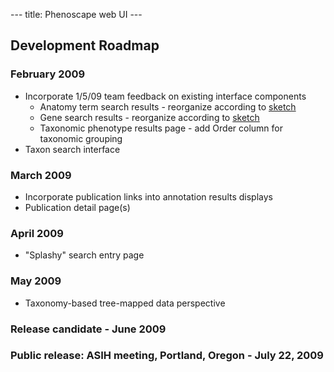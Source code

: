 ---
title: Phenoscape web UI
---

==Development Roadmap==
===February 2009===
* Incorporate 1/5/09 team feedback on existing interface components
** Anatomy term search results - reorganize according to [[:Image:Phenotype_search_page_mockup.jpg|sketch]]
** Gene search results - reorganize according to [[:Image:Gene_search_page_mockup.jpg|sketch]]
** Taxonomic phenotype results page - add Order column for taxonomic grouping
* Taxon search interface

===March 2009===
* Incorporate publication links into annotation results displays
* Publication detail page(s)

===April 2009===
* "Splashy" search entry page
===May 2009===
* Taxonomy-based tree-mapped data perspective
===Release candidate - June 2009===

===Public release: ASIH meeting, Portland, Oregon - July 22, 2009===